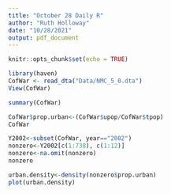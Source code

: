 ```yaml
---
title: "October 28 Daily R"
author: "Ruth Holloway"
date: "10/28/2021"
output: pdf_document
---
```


```r
knitr::opts_chunk$set(echo = TRUE)
```

```r
library(haven)
CofWar <- read_dta("Data/NMC_5_0.dta")
View(CofWar)

summary(CofWar)

CofWar$prop.urban<-(CofWar$upop/CofWar$tpop)
CofWar

Y2002<-subset(CofWar, year=="2002")
nonzero<-Y2002[c(1:738), c(1:12)]
nonzero<-na.omit(nonzero)
nonzero

urban.density<-density(nonzero$prop.urban)
plot(urban.density)
```

